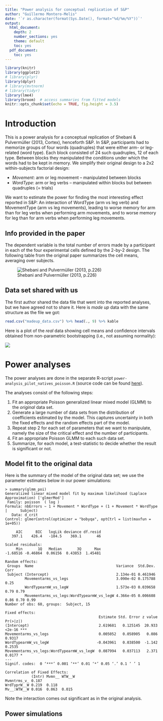```yaml
---
title: "Power analysis for conceptual replication of S&P"
author: "Guillermo Montero-Melis"
date: '`r as.character(format(Sys.Date(), format="%d/%m/%Y"))`'
output:
  html_document:
    depth: 2
    number_sections: yes
    theme: default
    toc: yes
  pdf_document:
    toc: yes
---
```



```r
library(knitr)
library(ggplot2)
# library(plyr)
library(dplyr)
# library(mvtnorm)
# library(tidyr)
library(lme4)
library(broom)  # access summaries from fitted models
knitr::opts_chunk$set(echo = TRUE, fig.height = 3.5)
```


Introduction
============

This is a power analysis for a conceptual replication of Shebani & Pulvermüller
(2013, Cortex), henceforth S&P. In S&P, participants had to memorize groups of
four words (quadruples) that were either arm- or leg-related (word type). Each
block consisted of 24 such quadruples, 12 of each type. Between blocks they
manipulated the conditions under which the words had to be kept in memory. We
simplify their original design to a 2x2 within-subjects factorial design:

- *Movement*: arm or leg movement -- manipulated between blocks
- *WordType*: arm or leg verbs -- manipulated within blocks but between quadruples
(= trials)

We want to estimate the power for finding the most interesting effect reported
in S&P: An interaction of WordType (arm vs leg verb) and MovementType (arm vs
leg movements), leading to worse memory for arm than for leg verbs when
performing arm movements, and to worse memory for leg than for arm verbs when
performing leg movements.


Info provided in the paper
-------------

The dependent variable is the total number of errors made by a participant in
each of the four experimental cells defined by the 2-by-2 design.
The following table from the original paper summarizes the cell means, 
averaging over subjects.

![Shebani and Pulvermüller (2013, p.226)](SP2013_tb2.png)


Data set shared with us
--------------------

The first author shared the data file that went into the reported analyses,
but we have agreed not to share it. Here is *made up* data with the same
structure as the file we got:

```r
read.csv("madeup_data.csv") %>% head(., 9) %>% kable
```


Here is a plot of the *real* data showing cell means and confidence intervals
obtained from non-parametric bootstrapping (i.e., not assuming normality):

![](orig_data_results.png)




Power analyses
=============

The power analyses are done in the separate R-script 
`power-analysis_pilot_natives_poisson.R` (source code can be found
[here](https://github.com/montero-melis/2018_replication_sheb-pulv2013/blob/master/1810_replication-natives_analysis/power-analysis/power-analysis_pilot_natives_poisson.R)).

The analyses consist of the following steps:

1. Fit an appropriate Poisson generalized linear mixed model (GLMM) to the
*original* data set.
2. Generate a large number of data sets from the distribution of coefficients
estimated by the model. This captures uncertainty in both the fixed effects
and the random effects part of the model.
3. Repeat step 2 for each set of parameters that we want to manipulate, namely
the size of the critical effect and the number of participants.
4. Fit an appropriate Poisson GLMM to each such data set.
5. Summarize, for each model, a test-statistic to decide whether the result
is significant or not.


Model fit to the original data
-----------------------------

Here is the summary of the model of the original data set; we use the parameter
estimates below in our power simulations:

```
> summary(glmm_poi)
Generalized linear mixed model fit by maximum likelihood (Laplace Approximation) ['glmerMod']
 Family: poisson  ( log )
Formula: nbErrors ~ 1 + Movement * WordType + (1 + Movement * WordType |      Subject)
   Data: d_crit
Control: glmerControl(optimizer = "bobyqa", optCtrl = list(maxfun = 1e+05))

     AIC      BIC   logLik deviance df.resid 
   397.1    426.4   -184.5    369.1       46 

Scaled residuals: 
     Min       1Q   Median       3Q      Max 
-1.68516 -0.46864  0.06156  0.43853  1.45481 

Random effects:
 Groups  Name                                      Variance  Std.Dev. Corr          
 Subject (Intercept)                               2.134e-01 0.461946               
         Movementarms_vs_legs                      3.090e-02 0.175788 0.25          
         WordTypearmW_vs_legW                      1.573e-03 0.039658 0.79 0.79     
         Movementarms_vs_legs:WordTypearmW_vs_legW 4.366e-05 0.006608 0.86 0.70 0.99
Number of obs: 60, groups:  Subject, 15

Fixed effects:
                                           Estimate Std. Error z value Pr(>|z|)    
(Intercept)                                2.619681   0.125145  20.933   <2e-16 ***
Movementarms_vs_legs                       0.005052   0.058905   0.086   0.9317    
WordTypearmW_vs_legW                      -0.043961   0.038500  -1.142   0.2535    
Movementarms_vs_legs:WordTypearmW_vs_legW  0.087994   0.037113   2.371   0.0177 *  
---
Signif. codes:  0 ‘***’ 0.001 ‘**’ 0.01 ‘*’ 0.05 ‘.’ 0.1 ‘ ’ 1

Correlation of Fixed Effects:
            (Intr) Mvmn__ WTW__W
Mvmntrms_v_ 0.187               
WrdTyprW__W 0.219  0.118        
Mv__:WTW__W 0.016  0.063  0.015 
```

Note the interaction comes out significant as in the original analysis.


Power simulations
----------------

